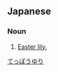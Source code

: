 ==Japanese==
{{ja-kanjitab}}

===Noun===
{{ja-noun|kyu=鐵砲百合|テッポウユリ}}

# [[Easter lily]], {{taxlink|Lilium longiflorum|species|noshow=1}}

[[Category:ja:Flowers|てっぽうゆり]]
